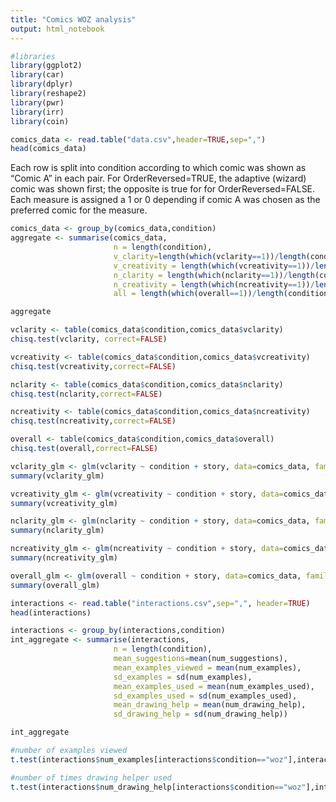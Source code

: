 ```yaml
---
title: "Comics WOZ analysis"
output: html_notebook
---
```

```r
#libraries
library(ggplot2)
library(car)
library(dplyr)
library(reshape2)
library(pwr)
library(irr)
library(coin)
```

```r
comics_data <- read.table("data.csv",header=TRUE,sep=",")
head(comics_data)
```
Each row is split into condition according to which comic was shown as "Comic A" in each pair. For OrderReversed=TRUE, the adaptive (wizard) comic was shown first; the opposite is true for for OrderReversed=FALSE. Each measure is assigned a 1 or 0 depending if comic A was chosen as the preferred comic for the measure.
```r
comics_data <- group_by(comics_data,condition)
aggregate <- summarise(comics_data,
                       n = length(condition),
                       v_clarity=length(which(vclarity==1))/length(condition),
                       v_creativity = length(which(vcreativity==1))/length(condition),
                       n_clarity = length(which(nclarity==1))/length(condition),
                       n_creativity = length(which(ncreativity==1))/length(condition),
                       all = length(which(overall==1))/length(condition))

aggregate
```
```r
vclarity <- table(comics_data$condition,comics_data$vclarity)
chisq.test(vclarity, correct=FALSE)

vcreativity <- table(comics_data$condition,comics_data$vcreativity)
chisq.test(vcreativity,correct=FALSE)

nclarity <- table(comics_data$condition,comics_data$nclarity)
chisq.test(nclarity,correct=FALSE)

ncreativity <- table(comics_data$condition,comics_data$ncreativity)
chisq.test(ncreativity,correct=FALSE)

overall <- table(comics_data$condition,comics_data$overall)
chisq.test(overall,correct=FALSE)
```

```r
vclarity_glm <- glm(vclarity ~ condition + story, data=comics_data, family="binomial")
summary(vclarity_glm)
```
```r
vcreativity_glm <- glm(vcreativity ~ condition + story, data=comics_data, family="binomial")
summary(vcreativity_glm)
```
```r
nclarity_glm <- glm(nclarity ~ condition + story, data=comics_data, family="binomial")
summary(nclarity_glm)
```
```r
ncreativity_glm <- glm(ncreativity ~ condition + story, data=comics_data, family="binomial")
summary(ncreativity_glm)
```
```r
overall_glm <- glm(overall ~ condition + story, data=comics_data, family="binomial")
summary(overall_glm)
```
```r
interactions <- read.table("interactions.csv",sep=",", header=TRUE)
head(interactions)
```
```r
interactions <- group_by(interactions,condition)
int_aggregate <- summarise(interactions,
                       n = length(condition),
                       mean_suggestions=mean(num_suggestions),
                       mean_examples_viewed = mean(num_examples),
                       sd_examples = sd(num_examples),
                       mean_examples_used = mean(num_examples_used),
                       sd_examples_used = sd(num_examples_used),
                       mean_drawing_help = mean(num_drawing_help),
                       sd_drawing_help = sd(num_drawing_help))

int_aggregate
```

```r
#number of examples viewed
t.test(interactions$num_examples[interactions$condition=="woz"],interactions$num_examples[interactions$condition=="control"])

#number of times drawing helper used
t.test(interactions$num_drawing_help[interactions$condition=="woz"],interactions$num_drawing_help[interactions$condition=="control"])

```



